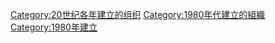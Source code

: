 {{Cat topic in year|topic=建立的組織|year=1980}}
{{Commonscat|Organizations established in 1980}}

[[Category:20世纪各年建立的组织|Category:20世纪各年建立的组织]]
[[Category:1980年代建立的組織|Category:1980年代建立的組織]]
[[Category:1980年建立|Category:1980年建立]]